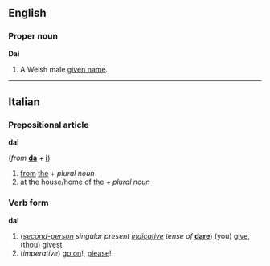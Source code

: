 ==English==
===Proper noun===
'''Dai'''

#A Welsh male [[given name]].

----
==Italian==
===Prepositional article===
'''dai'''

(''from'' '''[[da]]''' + '''[[i]]''')

#[[from]] [[the]] + ''plural noun''
#at the house/home of the + ''plural noun''

===Verb form===
'''dai'''

#(''[[second-person]] singular present [[indicative]] tense of'' '''[[dare#Italian|dare]]''') (you) [[give]], (thou) givest
#(''imperative'') [[go on]]!, [[please]]!